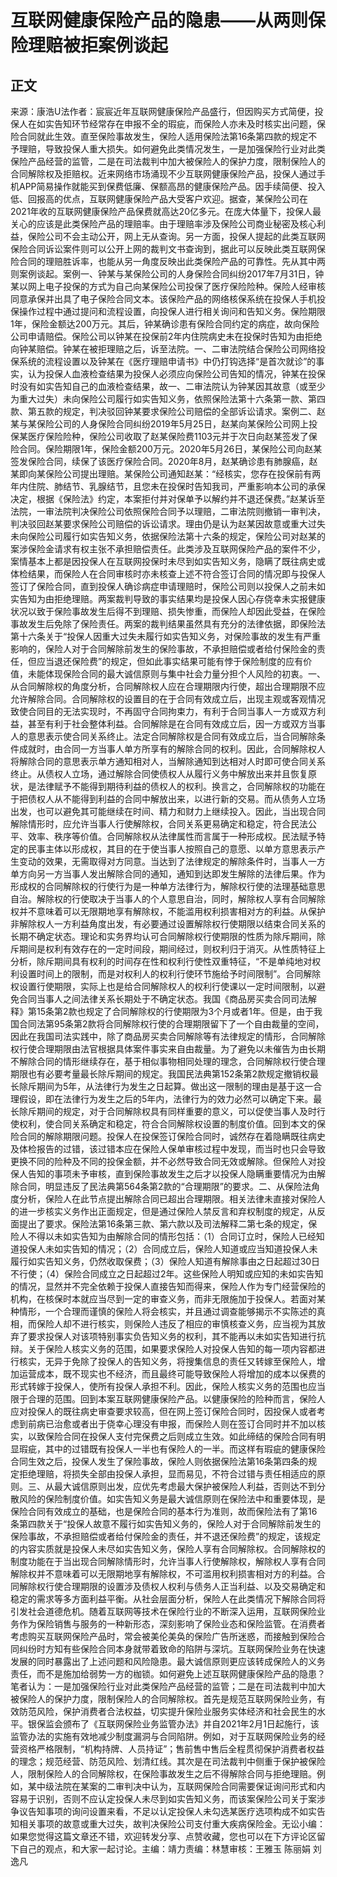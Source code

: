 # 互联网健康保险产品的隐患——从两则保险理赔被拒案例谈起
## 正文
来源：康浩U法作者：宸宸近年互联网健康保险产品盛行，但因购买方式简便，投保人在如实告知环节经常存在申报不全的瑕疵，而保险人亦未及时核实出问题，保险合同就此生效。直至保险事故发生，保险人适用保险法第16条第四款的规定不予理赔，导致投保人重大损失。如何避免此类情况发生，一是加强保险行业对此类保险产品经营的监管，二是在司法裁判中加大被保险人的保护力度，限制保险人的合同解除权及拒赔权。近来网络市场涌现不少互联网健康保险产品，投保人通过手机APP简易操作就能买到保费低廉、保额高昂的健康保险产品。因手续简便、投入低、回报高的优点，互联网健康保险产品大受客户欢迎。据查，某保险公司在2021年收的互联网健康保险产品保费就高达20亿多元。在庞大体量下，投保人最关心的应该是此类保险产品的理赔率。由于理赔率涉及保险公司商业秘密及核心利益，保险公司不会主动公开，网上无从查询。另一方面，投保人提起的此类互联网保险合同诉讼案件则可以公开上网的裁判文书查询到，据此可以反映此类互联网保险合同的理赔胜诉率，也能从另一角度反映出此类保险产品的可靠性。先从其中两则案例谈起。案例一、钟某与某保险公司的人身保险合同纠纷2017年7月31日，钟某以网上电子投保的方式为自己向某保险公司投保了医疗保险险种。保险人经审核同意承保并出具了电子保险合同文本。该保险产品的网络核保系统在投保人手机投保操作过程中通过提问和流程设置，向投保人进行相关询问和告知义务。保险期限1年，保险金额达200万元。其后，钟某确诊患有保险合同约定的病症，故向保险公司申请赔偿。保险公司以钟某在投保前2年内住院病史未在投保时告知为由拒绝向钟某赔偿。钟某在被拒理赔之后，诉至法院。一、二审法院结合保险公司网络投保系统的流程设置以及钟某在《医疗理赔申请书》中仍打钩选择“是首次就诊”的事实，认为投保人血液检查结果为投保人必须应向保险公司告知的情况，钟某在投保时没有如实告知自己的血液检查结果，故一、二审法院认为钟某因其故意（或至少为重大过失）未向保险公司履行如实告知义务，依照保险法第十六条第一款、第四款、第五款的规定，判决驳回钟某要求保险公司赔偿的全部诉讼请求。案例二、赵某与某保险公司的人身保险合同纠纷2019年5月25日，赵某向某保险公司网上投保某医疗保险险种，保险公司收取了赵某保险费1103元并于次日向赵某签发了保险合同。保险期限1年，保险金额200万元。2020年5月26日，某保险公司向赵某签发保险合同，续保了该医疗保险合同。2020年8月，赵某确诊患有肺腺癌，赵某即向某保险公司提出理赔。某保险公司通知赵某：“经核实，您存在投保前有两年内住院、肺结节、乳腺结节，且您未在投保时告知我司，严重影响本公司的承保决定，根据《保险法》约定，本案拒付并对保单予以解约并不退还保费。”赵某诉至法院，一审法院判决保险公司依照保险合同予以理赔，二审法院则撤销一审判决，判决驳回赵某要求保险公司赔偿的诉讼请求。理由仍是认为赵某因故意或重大过失未向保险公司履行如实告知义务，依据保险法第十六条的规定，保险公司对赵某的案涉保险金请求有权主张不承担赔偿责任。此类涉及互联网保险产品的案件不少，案情基本上都是因投保人在互联网投保时未尽到如实告知义务，隐瞒了既往病史或体检结果，而保险人在合同审核时亦未核查上述不符合签订合同的情况即与投保人签订了保险合同，直到投保人确诊病症申请理赔时，保险公司则以投保人之前未如实告知为由拒绝理赔。两案裁判导致的事实结果均是投保人因心存侥幸未实报健康状况以致于保险事故发生后得不到理赔、损失惨重，而保险人却因此受益，在保险事故发生后免除了保险责任。两案的裁判结果虽然具有充分的法律依据，即保险法第十六条关于“投保人因重大过失未履行如实告知义务，对保险事故的发生有严重影响的，保险人对于合同解除前发生的保险事故，不承担赔偿或者给付保险金的责任，但应当退还保险费”的规定，但如此事实结果可能有悖于保险制度的应有价值，未能体现保险合同的最大诚信原则与集中社会力量分担个人风险的初衷。一、从合同解除权的角度分析，合同解除权人应在合理期限内行使，超出合理期限不应允许解除合同。合同解除权的设置目的在于合同有效成立后，出现主观或客观情况致使合同目的无法实现时，不再固守合同拘束力，有利于合同当事人一方或双方利益，甚至有利于社会整体利益。合同解除是在合同有效成立后，因一方或双方当事人的意思表示使合同关系终止。法定合同解除权是合同有效成立后，当合同解除条件成就时，由合同一方当事人单方所享有的解除合同的权利。因此，合同解除权人将解除合同的意思表示单方通知相对人，当解除通知到达相对人时即可使合同关系终止。从债权人立场，通过解除合同使债权人从履行义务中解放出来并且恢复原状，是法律赋予不能得到期待利益的债权人的权利。换言之，合同解除权的功能在于把债权人从不能得到利益的合同中解放出来，以进行新的交易。而从债务人立场出发，也可以避免其可能继续在时间、精力和财力上继续投入。因此，当出现合同解除情形时，应允许当事人行使解除权，合同关系更易确定和稳定，符合民法公平、效率、秩序等价值。合同解除权从法律属性而言属于一种形成权。民法赋予特定的民事主体以形成权，其目的在于使当事人按照自己的意愿、以单方意思表示产生变动的效果，无需取得对方同意。当达到了法律规定的解除条件时，当事人一方单方向另一方当事人发出解除合同的通知，通知到达即发生解除的法律后果。作为形成权的合同解除权的行使行为是一种单方法律行为，解除权行使的法理基础意思自治。解除权的行使取决于当事人的个人意思自治，同时，解除权人享有合同解除权并不意味着可以无限期地享有解除权，不能滥用权利损害相对方的利益。从保护非解除权人一方利益角度出发，有必要通过设置解除权行使期限以结束合同关系的长期不确定状态。理论和实务界均认可合同解除权行使期限的性质为除斥期间，除斥期间是权利有效存在的一定时间段，期间经过，则权利归于消灭。从性质特征上分析，除斥期间具有权利的时间存在性和权利行使性双重特征，“不是单纯地对权利设置时间上的限制，而是对权利人的权利行使环节施给予时间限制”。合同解除权设置行使期限，实际上也是给合同解除权人的权利行使课以一定时间限制，以避免合同当事人之间法律关系长期处于不确定状态。我国《商品房买卖合同司法解释》第15条第2款也规定了合同解除权的行使期限为3个月或者1年。但是，由于我国合同法第95条第2款将合同解除权行使的合理期限留下了一个自由裁量的空间，因此在我国司法实践中，除了商品房买卖合同解除等有法律规定的情形，合同解除权行使合理期限由法官根据具体案件事实来自由裁量。为了避免以未催告为由长期不解除合同的情形继续存在，基于相似事物相同处理的理念，合同解除权行使合理期限也有必要考量最长除斥期间的规定。我国民法典第152条第2款规定撤销权最长除斥期间为5年，从法律行为发生之日起算。做出这一限制的理由是基于这一合理假设，即在法律行为发生之后的5年内，法律行为的效力必然可以确定下来。最长除斥期间的规定，对于合同解除权具有同样重要的意义，可以促使当事人及时行使权利，使合同关系确定和稳定，符合合同解除权设置的制度价值。回到本文的保险合同的解除期限问题。投保人在投保签订保险合同时，诚然存在着隐瞒既往病史及体检报告的过错，该过错本应在保险人保单审核过程中发现，而当时也只会导致更换不同的险种及不同的投保金额，并不必然导致合同无效或解除。但保险人对投保人告知的事项未予审核，直到保险事故发生之后才以投保人隐瞒重要情况为由解除合同，明显违反了民法典第564条第2款的“合理期限”的要求。二、从保险法角度分析，保险人在此节点提出解除合同已超出合理期限。相关法律未直接对保险人的进一步核实义务作出正面规定，但是通过保险人禁反言和弃权制度的规定，从反面提出了要求。保险法第16条第三款、第六款以及司法解释二第七条的规定，保险人不得以未如实告知为由解除合同的情形包括：（1）合同订立时，保险人已经知道投保人未如实告知的情况；（2）合同成立后，保险人知道或应当知道投保人未履行如实告知义务，仍然收取保费；（3）保险人知道有解除事由之日起超过30日不行使；（4）保险合同成立之日起超过2年。这些保险人明知或应知的未如实告知的情况，显然并不完全依赖于投保人直接告知而得来，保险人作为专门经营保险的机构，在核保时本就应当尽到一定的审查义务，而非无限施加于投保人。若面对某种情形，一个合理而谨慎的保险人将会核实，并且通过调查能够揭示不实陈述的真相，而保险人却不进行核实，则保险人违反了相应的审慎核查义务，应当视为其放弃了要求投保人对该项特别事实负告知义务的权利，其不能再以未如实告知进行抗辩。关于保险人核实义务的范围，如果要求保险人对投保人告知的每一项内容都进行核实，无异于免除了投保人的告知义务，将搜集信息的责任又转嫁至保险人，增加运营成本，既不现实也不经济，而且最终可能导致保险人将增加的成本以保费的形式转嫁于投保人，使所有投保人承担不利。因此，保险人核实义务的范围也应当限于合理的范围。回到本案互联网健康保险产品。以健康保险的险种而言，保险人应对投保人的既往病史审查要求较高，但在网上签订保险合同时，因投保人或者考虑到前病已治愈或者出于侥幸心理没有申报，而保险人则在签订合同时并不加以核实，以致保险合同在投保人支付完保费之后则成立生效。如此缔结的保险合同有明显瑕疵，其中的过错既有投保人一半也有保险人的一半。而这样有瑕疵的健康保险合同生效之后，投保人发生了保险事故，保险人则依据保险法第16条第四条的规定拒绝理赔，将损失全部由投保人承担，显而易见，不符合过错与责任相适应的原则。三、从最大诚信原则出发，应优先考虑最大保护被保险人利益，否则达不到分散风险的保险制度价值。如实告知义务是最大诚信原则在保险法中和重要体现，是保险合同有效成立的基础，也是保险合同的基本行为准则，故而保险法有了第16条第四款关于“投保人故意不履行如实告知义务的，保险人对于合同解除前发生的保险事故，不承担赔偿或者给付保险金的责任，并不退还保险费”的规定，该规定的内容实质就是投保人未尽如实告知义务，保险人享有合同解除权。合同解除权的制度功能在于当出现合同解除情形时，允许当事人行使解除权，解除权人享有合同解除权并不意味着可以无限期地享有解除权，不可滥用权利损害相对方的利益。合同解除权行使合理期限的设置涉及债权人权利与债务人正当利益、以及交易确定和稳定的需求等多方面利益平衡。从社会层面分析，保险人在此类情况下解除合同将引发社会道德危机。随着互联网等技术在保险行业的不断深入运用，互联网保险业务作为保险销售与服务的一种新形态，深刻影响了保险业态和保险监管。在消费者考虑购买互联网保险产品时，常会被美伦美奂的保险广告所迷惑，而接触到保险合同纠纷时方知有些保险合同本身就带着致命的陷阱与深坑。互联网保险业务在快速发展的同时暴露出了上述问题和风险隐患。最大诚信原则更应该转成保险人的义务责任，而不是施加给弱势一方的枷锁。如何避免上述互联网健康保险产品的隐患？笔者认为：一是加强保险行业对此类保险产品经营的监管；二是在司法裁判中加大被保险人的保护力度，限制保险人的合同解除权。首先是规范互联网保险业务，有效防范风险，保护消费者合法权益，切实提升保险业服务实体经济和社会民生的水平。银保监会颁布了《互联网保险业务监管办法》并自2021年2月1日起施行，该监管办法的实施有效地减少制度漏洞与合同陷阱。例如，对于互联网保险业务的经营资格严格限制，“机构持牌、人员持证”；售前售中售后全程贯彻保护消费者权益的理念；规范经营、防范风险、划清红线。其次是在司法裁判中侧重于保护被保险人，限制保险人的合同解除权，在保险事故发生之后不得解除合同与拒绝理赔。例如，某中级法院在某案的二审判决中认为，互联网保险合同需要保证询问形式和内容易于识别，否则不应认定投保人未尽到如实告知义务，而该案保险公司关于案涉争议告知事项的询问设置来看，不足以认定投保人未勾选某医疗选项构成不如实告知相关事项的故意或重大过失，故判决保险公司支付重大疾病保险金。无讼小编：如果您觉得这篇文章还不错，欢迎转发分享、点赞收藏，您也可以在下方评论区留下自己的观点，和大家一起讨论。主编：靖力责编：林慧审核：王雅玉 陈丽娟 刘逸凡